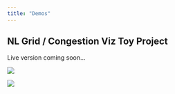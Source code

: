 ```yaml
---
title: "Demos"
---
```


## NL Grid / Congestion Viz Toy Project

Live version coming soon...

![](images/clipboard-2203760453.png)

![](images/clipboard-2974186903.png)

 <!-- <iframe width="780" height="400" src="https://quarto.org/" title="Quarto Documentation"></iframe> -->
